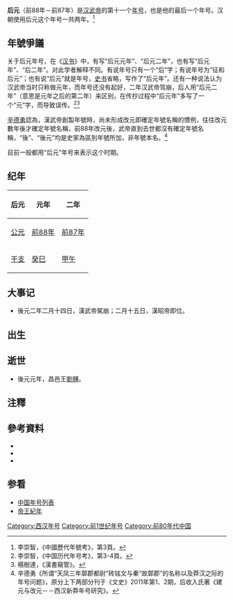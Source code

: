 {{Eranamebox|年号= 后元
|起讫时间= 前88年－前87年
|政权= [[西汉|西汉]]
|帝王= [[汉武帝|汉武帝]]刘彻
|历时= 2年
|timeline= <timeline>
ImageSize  = width:200 height:50
PlotArea   = width:180 height:30 left:10 bottom:20
TimeAxis   = orientation:horizontal
DateFormat = yyyy
Period     = from:-202 till:8
AlignBars  = early
ScaleMajor = increment:210 start:-202
Colors =
  id:canvas value:rgb(1,1,0.85)
BackgroundColors = canvas:canvas
PlotData =
  width:15 color:black
  bar:era from:start till:end
  bar:era from:-141 till:-87 color:red
  bar:era from:-88 till:-87 color:yellow
</timeline>
|说明= 后元在西汉及汉武帝时期的位置
}}
'''后元'''（前88年－前87年）是[[汉武帝|汉武帝]]的第十一个[[年号|年号]]，也是他的最后一个年号。汉朝使用后元这个年号一共两年。<ref>李崇智，《中國歷代年號考》，第3頁。</ref>

==年號爭議==
关于后元年号，在《[[汉书|汉书]]》中，有写“后元元年”、“后元二年”，也有写“后元年”、“后二年”。对此学者解释不同。有说年号只有一个“后”字；有说年号为“征和后元”；也有说“后元”就是年号，[[史书|史书]]省略，写作了“后元年”。还有一种说法认为汉武帝当时只称做元年，而年号还没有起好，二年汉武帝驾崩，后人用“后元二年”（意思是元年之后的第二年）来区别，在传抄过程中“后元年”多写了一个“元”字，而导致误传。<ref>李崇智，《中国历代年号考》，第3-4頁。</ref><ref>楊樹達，《漢書窺管》。</ref>

[[辛德勇|辛德勇]]認為，漢武帝創製年號時，尚未形成改元即確定年號名稱的慣例，往往改元數年後才確定年號名稱，前88年改元後，武帝直到去世都沒有確定年號名稱，“後”、“後元”均是史家為區別年號所加，非年號本名。<ref>辛德勇《所谓“天凤三年鄣郡都尉”砖铭文与秦“故鄣郡”的名称以及莽汉之际的年号问题》，原分上下两部分刊于《文史》2011年第1、2期，后收入氏著《建元与改元－－西汉新莽年号研究》。</ref>

目前一般都用“后元”年号来表示这个时期。

==纪年==
{| class="wikitable"  style="text-align:center;"
|-
!后元!!元年!!二年
|-
![[公元|公元]]
|[[前88年|前88年]]||[[前87年|前87年]]
|-
![[干支|干支]]
|[[癸巳|癸巳]]||[[甲午|甲午]]
|}

==大事记==
*後元二年二月十四日，漢武帝駕崩；二月十五日，漢昭帝即位。

==出生==

==逝世==
*後元元年，昌邑王[[劉髆|劉髆]]。

==注釋==
{{Reflist}}

==參考資料==
*{{Cite book| author =楊樹達| title =漢書窺管| edition = | url = |date=2015-12| publisher =商務印書館| location = | ISBN =9787100117319}}
*{{Cite book| author =[[李崇智|李崇智]]| title =中國歷代年號考| edition = | url = |date=2001-1| publisher =中華書局| location = | ISBN =7101025129}}
*{{Cite book| author =[[辛德勇|辛德勇]]| title =建元與改元：西漢新莽年號研究| edition = | url = |date=2013-7| publisher =中華書局| location = | ISBN =9787101090185}}

==参看==
*[[中国年号列表|中国年号列表]]
*[[帝王紀年|帝王紀年]]

{{年号|[[征和|征和]]|[[中国年号列表#漢朝|中国年号]]|[[始元_(西汉)|始元]]}}
{{漢朝年號}}

[[Category:西汉年号|Category:西汉年号]]
[[Category:前1世纪年号|Category:前1世纪年号]]
[[Category:前80年代中国|Category:前80年代中国]]